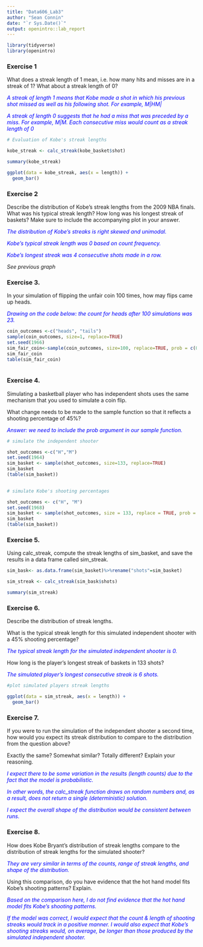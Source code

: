 ---
title: "Data606_Lab3"
author: "Sean Connin"
date: "`r Sys.Date()`"
output: openintro::lab_report
---

```{r load-packages, message=FALSE}
library(tidyverse)
library(openintro)
```

### Exercise 1

What does a streak length of 1 mean, i.e. how many hits and misses are in a streak of 1? What about a streak length of 0?

*<span style="color: blue;">A streak of length 1 means that Kobe made a shot in which his previous shot missed as well as his following shot. For example, M|HM|</span>*

*<span style="color: blue;">A streak of length 0 suggests that he had a miss that was preceded by a miss. For example, M|M. Each consecutive miss would count as a streak length of 0</span>*

```{r code-chunk-label}


# Evaluation of Kobe's streak lengths

kobe_streak <- calc_streak(kobe_basket$shot)

summary(kobe_streak)

ggplot(data = kobe_streak, aes(x = length)) +
  geom_bar()
```

### Exercise 2

Describe the distribution of Kobe’s streak lengths from the 2009 NBA finals. What was his typical streak length? How long was his longest streak of baskets? Make sure to include the accompanying plot in your answer.

*<span style="color: blue;">The distribution of Kobe's streaks is right skewed and unimodal.</span>*

*<span style="color: blue;">Kobe's typical streak length was 0 based on count frequency.</span>* 

*<span style="color: blue;">Kobe's longest streak was 4 consecutive shots made in a row.</span>*

*See previous graph*


### Exercise 3. 

In your simulation of flipping the unfair coin 100 times, how may flips came up heads. 

*<span style="color: blue;">Drawing on the code below: the count for heads after 100 simulations was 23.</span>*
```{r}


coin_outcomes <-c("heads", "tails")
sample(coin_outcomes, size=1, replace=TRUE)
set.seed(1966)
sim_fair_coin<-sample(coin_outcomes, size=100, replace=TRUE, prob = c(0.2,0.8))
sim_fair_coin
table(sim_fair_coin)
   
```
### Exercise 4. 

Simulating a basketball player who has independent shots uses the same mechanism that you used to simulate a coin flip. 

What change needs to be made to the sample function so that it reflects a shooting percentage of 45%?

*<span style="color: blue;">Answer: we need to include the prob argument in our sample function.</span>*
```{r}
# simulate the independent shooter

shot_outcomes <-c("H","M")
set.seed(1964) 
sim_basket <- sample(shot_outcomes, size=133, replace=TRUE)
sim_basket
(table(sim_basket))
 

# simulate Kobe's shooting percentages

shot_outcomes <- c("H", "M")
set.seed(1968) 
sim_basket <- sample(shot_outcomes, size = 133, replace = TRUE, prob = c(.45,.55))
sim_basket
(table(sim_basket))

```
### Exercise 5. 

Using calc_streak, compute the streak lengths of sim_basket, and save the results in a data frame called sim_streak.
```{r}

sim_bask<- as.data.frame(sim_basket)%>%rename("shots"=sim_basket)

sim_streak <- calc_streak(sim_bask$shots)

summary(sim_streak)


```

### Exercise 6.

Describe the distribution of streak lengths. 

What is the typical streak length for this simulated independent shooter with a 45% shooting percentage? 

*<span style="color: blue;">The typical streak length for the simulated independent shooter is 0.</span>*

How long is the player’s longest streak of baskets in 133 shots? 

*<span style="color: blue;">The simulated player's longest consecutive streak is 6 shots.</span>*

```{r}

#plot simulated players streak lengths

ggplot(data = sim_streak, aes(x = length)) +
  geom_bar()


```
### Exercise 7. 

If you were to run the simulation of the independent shooter a second time, how would you expect its streak distribution to compare to the distribution from the question above? 

Exactly the same? Somewhat similar? Totally different? Explain your reasoning.

*<span style="color: blue;">I expect there to be some variation in the results (length counts) due to the fact that the model is probabilistic.</span>* 

*<span style="color: blue;">In other words, the calc_streak function draws on random numbers and, as a result, does not return a single (deterministic) solution.</span>*

*<span style="color: blue;">I expect the overall shape of the distribution would be consistent between runs.</span>* 

### Exercise 8. 

How does Kobe Bryant’s distribution of streak lengths compare to the distribution of streak lengths for the simulated shooter? 

*<span style="color: blue;">They are very similar in terms of the counts, range of streak lengths, and shape of the distribution.</span>*  

Using this comparison, do you have evidence that the hot hand model fits Kobe’s shooting patterns? Explain.

*<span style="color: blue;">Based on the comparison here, I do not find evidence that the hot hand model fits Kobe's shooting patterns.</span>*

*<span style="color: blue;">If the model was correct, I would expect that the count & length of shooting streaks would track in a positive manner. I would also expect that Kobe's shooting streaks would, on average, be longer than those produced by the simulated independent shooter.</span>*



